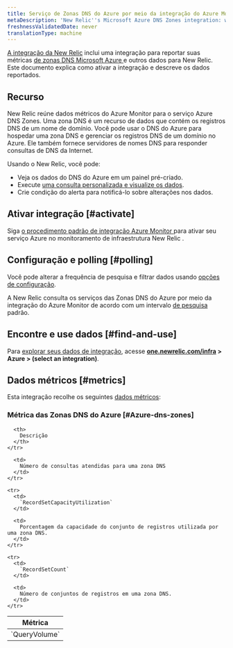 ```yaml
---
title: Serviço de Zonas DNS do Azure por meio da integração do Azure Monitor
metaDescription: 'New Relic''s Microsoft Azure DNS Zones integration: what data it reports and how to enable it.'
freshnessValidatedDate: never
translationType: machine
---
```


[A integração da New Relic](/docs/infrastructure/integrations-getting-started/getting-started/introduction-infrastructure-integrations) inclui uma integração para reportar suas métricas [de zonas DNS Microsoft Azure ](https://azure.microsoft.com/en-us/products/dns/)e outros dados para New Relic. Este documento explica como ativar a integração e descreve os dados reportados.

## Recurso

New Relic reúne dados métricos do Azure Monitor para o serviço Azure DNS Zones. Uma zona DNS é um recurso de dados que contém os registros DNS de um nome de domínio. Você pode usar o DNS do Azure para hospedar uma zona DNS e gerenciar os registros DNS de um domínio no Azure. Ele também fornece servidores de nomes DNS para responder consultas de DNS da Internet.

Usando o New Relic, você pode:

* Veja os dados do DNS do Azure em um painel pré-criado.
* Execute [uma consulta personalizada e visualize os dados](/docs/infrastructure/integrations-getting-started/getting-started/use-integration-data-new-relic-insights).
* Crie condição do alerta para notificá-lo sobre alterações nos dados.

## Ativar integração [#activate]

Siga [o procedimento padrão de integração Azure Monitor ](/docs/infrastructure/microsoft-azure-integrations/azure-integrations-list/azure-monitor)para ativar seu serviço Azure no monitoramento de infraestrutura New Relic .

## Configuração e polling [#polling]

Você pode alterar a frequência de pesquisa e filtrar dados usando [opções de configuração](/docs/infrastructure/microsoft-azure-integrations/azure-integrations-list/azure-monitor/#settings).

A New Relic consulta os serviços das Zonas DNS do Azure por meio da integração do Azure Monitor de acordo com um intervalo [de pesquisa](/docs/infrastructure/microsoft-azure-integrations/azure-integrations-list/azure-monitor/#settings) padrão.

## Encontre e use dados [#find-and-use]

Para [explorar seus dados de integração](/docs/infrastructure/integrations/find-use-infrastructure-integration-data), acesse <DNT>**[one.newrelic.com/infra](https://one.newrelic.com/infra) > Azure > (select an integration)**</DNT>.

## Dados métricos [#metrics]

Esta integração recolhe os seguintes [dados métricos](/docs/infrastructure/integrations-getting-started/getting-started/understand-integration-data-data-types#metric):

### Métrica das Zonas DNS do Azure [#Azure-dns-zones]

<table>
  <thead>
    <tr>
      <th style={{ width: "300px" }}>
        Métrica
      </th>

      <th>
        Descrição
      </th>
    </tr>
  </thead>

  <tbody>
    <tr>
      <td>
        `QueryVolume`
      </td>

      <td>
        Número de consultas atendidas para uma zona DNS
      </td>
    </tr>

    <tr>
      <td>
        `RecordSetCapacityUtilization`
      </td>

      <td>
        Porcentagem da capacidade do conjunto de registros utilizada por uma zona DNS.
      </td>
    </tr>

    <tr>
      <td>
        `RecordSetCount`
      </td>

      <td>
        Número de conjuntos de registros em uma zona DNS.
      </td>
    </tr>
  </tbody>
</table>
